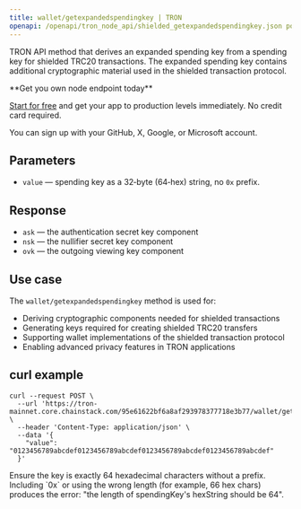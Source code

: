 ---
title: wallet/getexpandedspendingkey | TRON
openapi: /openapi/tron_node_api/shielded_getexpandedspendingkey.json post /95e61622bf6a8af293978377718e3b77/wallet/getexpandedspendingkey
---

TRON API method that derives an expanded spending key from a spending key for shielded TRC20 transactions. The expanded spending key contains additional cryptographic material used in the shielded transaction protocol.

<Check>
**Get you own node endpoint today**

[Start for free](https://console.chainstack.com/) and get your app to production levels immediately. No credit card required.

You can sign up with your GitHub, X, Google, or Microsoft account.
</Check>


## Parameters

* `value` — spending key as a 32‑byte (64‑hex) string, no `0x` prefix.

## Response

* `ask` — the authentication secret key component
* `nsk` — the nullifier secret key component  
* `ovk` — the outgoing viewing key component

## Use case

The `wallet/getexpandedspendingkey` method is used for:

* Deriving cryptographic components needed for shielded transactions
* Generating keys required for creating shielded TRC20 transfers
* Supporting wallet implementations of the shielded transaction protocol
* Enabling advanced privacy features in TRON applications

## curl example

```shell Shell
curl --request POST \
  --url 'https://tron-mainnet.core.chainstack.com/95e61622bf6a8af293978377718e3b77/wallet/getexpandedspendingkey' \
  --header 'Content-Type: application/json' \
  --data '{
    "value": "0123456789abcdef0123456789abcdef0123456789abcdef0123456789abcdef"
  }'
```

<Info>
Ensure the key is exactly 64 hexadecimal characters without a prefix. Including `0x` or using the wrong length (for example, 66 hex chars) produces the error: "the length of spendingKey's hexString should be 64".
</Info>
